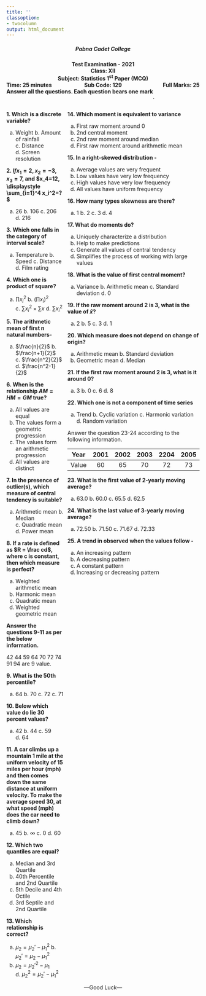 ---
title: ''
classoption:
- twocolumn
output: html_document
---
<div style="font-weight: bold;">
<center><h5>Pabna Cadet College</h5></center>

<center>Test Examination - 2021<center>
<center>Class: XII</center>
<center>Subject: Statistics 1^st^ Paper (MCQ)</center> 

<div style="float: left">Time: 25 minutes</div>
<div style="float: right">Full Marks: 25</div>
<div style="margin: 0 auto; width: 100px;">Sub Code: 129</div>
<div style="float: left">Answer all the questions. Each question bears one mark</div>
</div>

.

:::: {style="display: grid; grid-template-columns: 1fr 1fr; grid-column-gap: 10px;"}

::: {}

**1. Which is a discrete variable?**

a. Weight b. Amount of rainfall c. Distance d. Screen resolution

**2. $If x_1=2, x_2=-3, x_3=7$, and $x_4=12, \displaystyle \sum_{i=1}^4 x_i^2=?$**

a. 26 b. 106  c. 206 d. 216 

**3. Which one falls in the category of interval scale?**

a. Temperature b. Speed c. Distance d. Film rating

**4. Which one is product of square?**

a. $\prod x_i^2$ b. $(\prod x_i)^2$ c. $\sum x_i^2 \times \sum x$ d. $\sum x_i^2$

**5. The arithmetic mean of first n natural numbers-**

a. $\frac{n}{2}$ b. $\frac{n+1}{2}$ c. $\frac{n^2}{2}$ d. $\frac{n^2-1}{2}$

**6. When is the relationship $AM = HM = GM$ true?**

a. All values are equal
b. The values form a geometric progression
c. The values form an arithmetic progression
d. All values are distinct

**7. In the presence of outlier(s), which measure of central tendency is suitable?**

a. Arithmetic mean b. Median c. Quadratic mean d. Power mean

**8. If a rate is defined as $R = \frac cd$, where c is constant, then which measure is perfect?**

a. Weighted arithmetic mean
b. Harmonic mean
c. Quadratic mean
d. Weighted geometric mean

**Answer the questions 9-11 as per the below information.**

42 44 59 64 70 72 74 91 94 are 9 value. 

**9. What is the 50th percentile?**

a. 64 b. 70 c. 72 c. 71

**10. Below which value do lie 30 percent values?**

a. 42 b. 44 c. 59 d. 64

**11. A car climbs up a mountain 1 mile at the uniform velocity of 15 miles per hour (mph) and then comes down the same distance at uniform velocity. To make the average speed 30, at what speed (mph) does the car need to climb down?**

a. 45 b. $\infty$ c. 0 d. 60

**12. Which two quantiles are equal?**

a. Median and 3rd Quartile
b. 40th Percentile and 2nd Quartile
c. 5th Decile and 4th Octile
d. 3rd Septile and 2nd Quartile

**13. Which relationship is correct?**

a. $\mu_2 = \mu_2'-\mu_1^2$ b. $\mu_2' = \mu_2-\mu_1^2$
c. $\mu_2 = \mu_2'^2-\mu_1$ d. $\mu_2^2 = \mu_2'-\mu_1^2$

:::

::: {}

**14. Which moment is equivalent to variance**

a. First raw moment around 0
b. 2nd central moment
c. 2nd raw moment around median
d. First raw moment around arithmetic mean

**15. In a right-skewed distribution - **

a. Average values are very frequent
b. Low values have very low frequency
c. High values have very low frequency
d. All values have uniform frequency

**16. How many types skewness are there?**

a. 1 b. 2 c. 3 d. 4

**17. What do moments do?**

a. Uniquely characterize a distribution
b. Help to make predictions
c. Generate all values of central tendency
d. Simplifies the process of working with large values

**18. What is the value of first central moment?**

a. Variance b. Arithmetic mean c. Standard deviation d. 0

**19. If the raw moment around 2 is 3, what is the value of $\bar x$?**

a. 2 b. 5 c. 3 d. 1

**20. Which measure does not depend on change of origin?**

a. Arithmetic mean b. Standard deviation
c. Geometric mean  d. Median

**21. If the first raw moment around 2 is 3, what is it around 0?**

a. 3 b. 0 c. 6 d. 8

**22. Which one is not a component of time series**

a. Trend b. Cyclic variation c. Harmonic variation d. Random variation

Answer the question 23-24 according to the following information.

|  Year 	| 2001 	| 2002 	| 2003 	| 2204 	| 2005 	|
|:-----:	|:----:	|:----:	|:----:	|:----:	|:----:	|
| Value 	|  60  	|  65  	|  70  	|  72  	|  73  	|

**23. What is the first value of 2-yearly moving average?**

a. 63.0 b. 60.0 c. 65.5 d. 62.5

**24. What is the last value of 3-yearly moving average?**

a. 72.50 b. 71.50 c. 71.67 d. 72.33

**25. A trend in observed when the values follow -**

a. An increasing pattern
b. A decreasing pattern
c. A constant pattern
d. Increasing or decreasing pattern

:::

::::


<center>---Good Luck---</center>